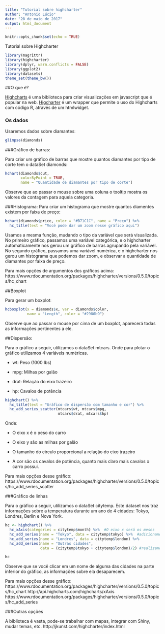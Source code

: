 ```yaml
---
title: "Tutorial sobre highcharter"
author: "Antonio Lúcio"
date: "28 de maio de 2017"
output: html_document
---
```


```r
knitr::opts_chunk$set(echo = TRUE)
```

Tutorial sobre Highcharter

```r
library(magrittr)
library(highcharter)
library(dplyr, warn.conflicts = FALSE)
library(ggplot2)
library(datasets)
theme_set(theme_bw())
```

##O que é?

[Highcharts](https://www.highcharts.com/) é uma biblioteca para criar visualizações em javascript que é popular na web. [Higcharter](http://jkunst.com/highcharter/) é um wrapper que permite o uso do Highcharts com código R, através de um htmlwidget.

### Os dados

Usaremos dados sobre diamantes:

```r
glimpse(diamonds)
```


###Gráfico de barras:

Para criar um gráfico de barras que mostre quantos diamantes por tipo de corte tem o dataSet diamonds:

```r
hchart(diamonds$cut, 
       colorByPoint = TRUE, 
       name = "Quantidade de diamantes por tipo de corte")
```

Observe que ao passar o mouse sobre uma coluna o tooltip mostra os valores da contagem para aquela categoria.

###Histograma:
Para criar um histograma que mostre quantos diamentes existem por faixa de preço:
```r
hchart(diamonds$price, color = "#B71C1C", name = "Preço") %>% 
  hc_title(text = "Você pode dar um zoom nesse gráfico aqui")
```

Usamos a mesma função, mudando o tipo da variável que será visualizada. No primeiro gráfico, passamos uma variável categórica, e o highcharter automaticamente nos gerou um gráfico de barras agrupando pela variável. No segundo gráfico, passamos uma variável numérica, e o highcharter nos gerou um histograma que podemos dar zoom, e observar a quantidade de diamantes por faixa de preço.

Para mais opções de argumentos dos gráficos acima:
https://www.rdocumentation.org/packages/highcharter/versions/0.5.0/topics/hc_chart

##Boxplot

Para gerar um boxplot:
```r
hcboxplot(x = diamonds$x, var = diamonds$color,
          name = "Length", color = "#2980b9") 
```
Observe que ao passar o mouse por cima de um boxplot, aparecerá todas as informações pertinentes a ele.


##Dispersão:

Para o gráfico a seguir, utilizamos o dataSet mtcars. Onde para plotar o gráfico utilizamos 4 variáveis numéricas.

- wt: Peso (1000 lbs)

- mpg: Milhas por galão

- drat: Relação do eixo trazeiro 

- hp: Cavalos de potência

```r
highchart() %>% 
  hc_title(text = "Gráfico de dispersão com tamanho e cor") %>% 
  hc_add_series_scatter(mtcars$wt, mtcars$mpg,
                        mtcars$drat, mtcars$hp)

```

Onde:

- O eixo x é o peso do carro

- O eixo y são as milhas por galão

- O tamanho do circulo proporcional a relação do eixo trazeiro

- A cor são os cavalos de potência, quanto mais claro mais cavalos o carro possui.

Para mais opções desse gráfico: 
https://www.rdocumentation.org/packages/highcharter/versions/0.5.0/topics/hc_add_series_scatter


###Gráfico de linhas

Para o gráfico a seguir, utilizamos o dataSet citytemp. Este dataset nos traz informações sobre a temperatura durante um ano de 4 cidades: Tokyo, Londres, Berlin e Nova York. 

```r
hc <- highchart() %>% 
  hc_xAxis(categories = citytemp$month) %>%  #O eixo x será os meses
  hc_add_series(name = "Tokyo", data = citytemp$tokyo) %>%  #adicionando a linha referente a ToKyo
  hc_add_series(name = "Londres", data = citytemp$london) %>% 
  hc_add_series(name = "Outras cidades", 
                data = (citytemp$tokyo + citytemp$london)/2) #realizando a médias das cidades restantes para plotar em uma única linha

hc
```
Observe que se você clicar em um nome de alguma das cidades na parte inferior do gráfico, as informações sobre ela desaparecem.


Para mais opções desse gráfico:
https://www.rdocumentation.org/packages/highcharter/versions/0.5.0/topics/hc_chart
http://api.highcharts.com/highcharts/xAxis
https://www.rdocumentation.org/packages/highcharter/versions/0.5.0/topics/hc_add_series


###Outras opções

A biblioteca é vasta, pode-se trabalhar com mapas, integrar com Shiny, mudar temas, etc.
http://jkunst.com/highcharter/index.html







